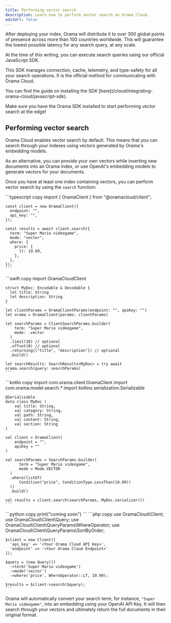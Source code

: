 ```yaml
---
title: Performing vector search
description: Learn how to perform vector search on Orama Cloud.
editUrl: false
---
```


After deploying your index, Orama will distribute it to over 300 global points of presence across more than 100 countries worldwide. This will guarantee the lowest possible latency for any search query, at any scale.

At the time of this writing, you can execute search queries using our official JavaScript SDK.

This SDK manages connection, cache, telemetry, and type-safety for all your search operations. It is the official method for communicating with Orama Cloud.

<Aside type="tip" title='Installing the Orama SDK'>
You can find the guide on installing the SDK [here](/cloud/integrating-orama-cloud/javascript-sdk).
</Aside>

Make sure you have the Orama SDK installed to start performing vector search at the edge!

## Performing vector search

Orama Cloud enables vector search by default. This means that you can search through your indexes using vectors generated by Orama's embedding models.

As an alternative, you can provide your own vectors while inserting new documents into an Orama index, or use OpenAI's embedding models to generate vectors for your documents.

Once you have at least one index containing vectors, you can perform vector search by using the `search` function:

<Tabs syncKey="sdk">
  <TabItem label="JavaScript" icon="seti:javascript">
    ```typescript copy
    import { OramaClient } from "@oramacloud/client";

    const client = new OramaClient({
      endpoint: "",
      api_key: "",
    });

    const results = await client.search({
      term: "Super Mario videogame",
      mode: "vector",
      where: {
        price: {
          lt: 19.99,
        },
      },
    });
    ```
  </TabItem>
  <TabItem label="Swift" icon="seti:swift">
    ```swift copy
    import OramaCloudClient

    struct MyDoc: Encodable & Decodable {
      let title: String
      let description: String
    }

    let clientParams = OramaClientParams(endpoint: "", apiKey: "")
    let orama = OramaClient(params: clientParams)

    let searchParams = ClientSearchParams.builder(
        term: "Super Mario videogame",
        mode: .vector
      )
      .limit(10) // optional
      .offset(0) // optional
      .returning(["title", "description"]) // optional
      .build()

    let searchResults: SearchResults<MyDoc> = try await orama.search(query: searchParams)
    ```
  </TabItem>
  <TabItem label="Kotlin" icon="seti:kotlin">
    ```kotlin copy
    import com.orama.client.OramaClient
    import com.orama.model.search.*
    import kotlinx.serialization.Serializable

    @Serializable
    data class MyDoc (
        val title: String,
        val category: String,
        val path: String,
        val content: String,
        val section: String
    )

    val client = OramaClient(
        endpoint = "",
        apiKey = ""
    )

    val searchParams = SearchParams.builder(
          term = "Super Mario videogame",
          mode = Mode.VECTOR
      )
      .where(listOf(
          Condition("price", ConditionType.LessThan(19.99))
      ))
      .build()

    val results = client.search(searchParams, MyDoc.serializer())
    ```
  </TabItem>
  <TabItem label="Python" icon="seti:python">
    ```python copy
    print("coming soon")
    ```
  </TabItem>
  <TabItem label="PHP" icon="seti:php">
    ```php copy
    use OramaCloud\Client;
    use OramaCloud\Client\Query;
    use OramaCloud\Client\QueryParams\WhereOperator;
    use OramaCloud\Client\QueryParams\SortByOrder;

    $client = new Client([
      'api_key' => '<Your Orama Cloud API Key>',
      'endpoint' => '<Your Orama Cloud Endpoint>'
    ]);

    $query = (new Query())
      ->term('Super Mario videogame')
      ->mode('vector')
      ->where('price', WhereOperator::LT, 19.99);

    $results = $client->search($query);
    ```
  </TabItem>
</Tabs>

Orama will automatically convert your search term, for instance, `"Super Mario videogame"`, into an embedding using your OpenAI API Key. It will then search through your vectors and ultimately return the full documents in their original format.
